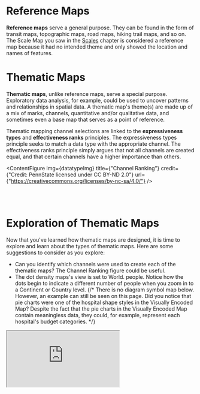 
# Reference Maps

**Reference maps** serve a general purpose. They can be found in the form of transit maps, topographic maps, road maps, hiking trail maps, and so on. The Scale Map you saw in the [Scales](https://www.interactivelearner-gis.com/scale) chapter is considered a reference map because it had no intended theme and only showed the location and names of features.

# Thematic Maps

**Thematic maps**, unlike reference maps, serve a special purpose. Exploratory data analysis, for example, could be used to uncover patterns and relationships in spatial data. A thematic map's theme(s) are made up of a mix of marks, channels, quantitative and/or qualitative data, and sometimes even a base map that serves as a point of reference.

Thematic mapping channel selections are linked to the **expressiveness types** and **effectiveness ranks** principles. The expressiveness types principle seeks to match a data type with the appropriate channel. The effectiveness ranks principle simply argues that not all channels are created equal, and that certain channels have a higher importance than others.

<ContentFigure
  img={datatypeImg}
  title={"Channel Ranking"}
  credit={"Credit: PennState licensed under CC BY-ND 2.0"}
  url={"https://creativecommons.org/licenses/by-nc-sa/4.0/"}
/>

<br></br>

# Exploration of Thematic Maps

Now that you've learned how thematic maps are designed, it is time to explore and learn about the types of thematic maps. Here are some suggestions to consider as you explore:

- Can you identify which channels were used to create each of the thematic maps? The Channel Ranking figure could be useful.
- The dot density maps's view is set to World. people. Notice how the dots begin to indicate a different number of people when you zoom in to a Continent or Country level.
  {/* There is no diagram symbol map below. However, an example can still be seen on this page. Did you notice that pie charts were one of the hospital shape styles in the Visually Encoded Map? Despite the fact that the pie charts in the Visually Encoded Map contain meaningless data, they could, for example, represent each hospital's budget categories. */}

<iframe style={{ width: "100%" }} height={1000} src="https://arcg.is/19vjX50" />

<br></br>
